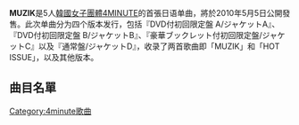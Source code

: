{{unreferenced|time=2012-07-13T00:17:45+00:00}}
{{Infobox song
| name       = MUZIK
| type       = 單曲
| image      = 
| artist     = [[4minute|4minute]]
| alt        = 
| released   = 2010年5月5日
| recorded   = 
| genre      = [[Dance_Pop|Dance Pop]]
| length     = 
| label      = [[Far_Eastern_Tribe_Records|Far Eastern Tribe Records]]
| producer   = 
| prev_title = 
| prev_year  = 
| next_title = [[I_MY_ME_MINE|I MY ME MINE]]
| next_year  = 2010
| misc       = 
}}
'''MUZIK'''是5人[[韓國|韓國]][[女子團體|女子團體]][[4minute|4MINUTE]]的首張日语单曲，將於2010年5月5日公開發售。此次单曲分为四个版本发行，包括『DVD付初回限定盤 A/ジャケットA』、『DVD付初回限定盤 B/ジャケットB』、『豪華ブックレット付初回限定盤/ジャケットC』以及『通常盤/ジャケットD』，收录了两首歌曲即「MUZIK」和「HOT ISSUE」，以及其他版本。 

==曲目名單==
{{Track listing
| collapsed       = no
| headline        = 初回限定A、B、C、通常盘 - CD 
| extra_column    =
| total_length    =  
| all_writing     =
| all_lyrics      =
| all_music       =

| title1          = MUZIK (JAPANESE VERSION)
| note1           =
| writer1         = 
| lyrics1         = 李尚浩, [[新沙洞老虎|新沙洞老虎]]
| music1          = 李尚浩, [[新沙洞老虎|新沙洞老虎]]
| extra1          =
| length1         = 

| title2          = HOT ISSUE (ORIGINAL VERSION)
| note 2          =
| writer2         = 
| lyrics2         = [[新沙洞老虎|新沙洞老虎]], Jeon Hye-won
| music2          = [[新沙洞老虎|新沙洞老虎]], Lee Chae-kyu
| extra2          =
| length2         = 

| title3          = MUZIK (ORIGINAL VERSION)
| note3           =
| writer3         = 
| lyrics3         = 李尚浩, [[新沙洞老虎|新沙洞老虎]]
| music3          = 李尚浩, [[新沙洞老虎|新沙洞老虎]]
| extra3          =
| length3         = 

| title4          = MUZIK (Instrumental)
| note4           =
| writer4         = 
| lyrics4         = 
| music4          = 李尚浩, [[新沙洞老虎|新沙洞老虎]]
| extra4          =
| length4         = 

| title5          = HOT ISSUE (Instrumental)
| note5           = 
| writer5         = 
| lyrics5         = 
| music5          = [[新沙洞老虎|新沙洞老虎]], Lee Chae-kyu
| extra5          =
| length5         = 
}}

{{Track listing
 | collapsed       = no
 | headline        = 初回限定A盘 - DVD 
 | extra_column    =
 | total_length    =  
 | all_writing     =
 | all_lyrics      =
 | all_music       =
 
 | title1          = 4Minute in Tokyo
 | note1           =
 }}

{{Track listing
 | collapsed       = no
 | headline        = 初回限定B盘 - DVD 
 | extra_column    =
 | total_length    =  
 | all_writing     =
 | all_lyrics      =
 | all_music       =
 
 | title1          = 4Minute First Live Showcase in Japan
 | note1           =
 }}

{{4minute}}

[[Category:4minute歌曲|Category:4minute歌曲]]